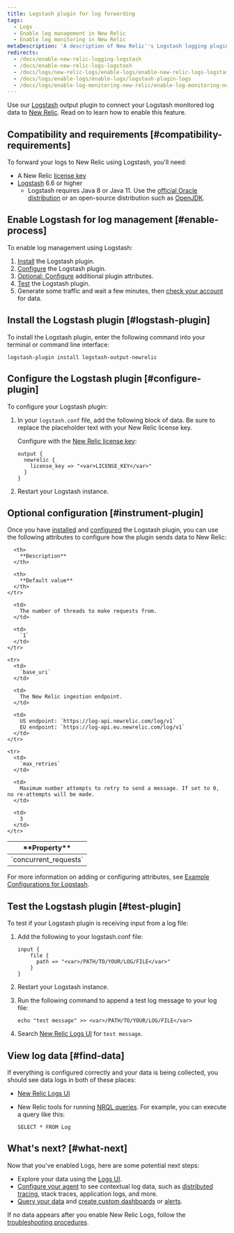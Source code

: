 ```yaml
---
title: Logstash plugin for log forwarding
tags:
  - Logs
  - Enable log management in New Relic
  - Enable log monitoring in New Relic
metaDescription: 'A description of New Relic''s Logstash logging plugin, and how to install it and configure it.'
redirects:
  - /docs/enable-new-relic-logging-logstash
  - /docs/enable-new-relic-logs-logstash
  - /docs/logs/new-relic-logs/enable-logs/enable-new-relic-logs-logstash
  - /docs/logs/enable-logs/enable-logs/logstash-plugin-logs
  - /docs/logs/enable-log-monitoring-new-relic/enable-log-monitoring-new-relic/logstash-plugin-log-forwarding
---
```


Use our [Logstash](https://www.elastic.co/products/logstash) output plugin to connect your Logstash monitored log data to [New Relic](/docs/introduction-new-relic-logs). Read on to learn how to enable this feature.

## Compatibility and requirements [#compatibility-requirements]

To forward your logs to New Relic using Logstash, you'll need:

* A New Relic [license key](/docs/apis/intro-apis/new-relic-api-keys/#ingest-license-key)
* [Logstash](https://www.elastic.co/guide/en/logstash/current/installing-logstash.html) 6.6 or higher
  * Logstash requires Java 8 or Java 11. Use the [official Oracle distribution](http://www.oracle.com/technetwork/java/javase/downloads/index.html) or an open-source distribution such as [OpenJDK](http://openjdk.java.net/).

## Enable Logstash for log management [#enable-process]

To enable log management using Logstash:

1. [Install](#logstash-plugin) the Logstash plugin.
2. [Configure](#configure-plugin) the Logstash plugin.
3. [Optional: Configure](#instrument-plugin) additional plugin attributes.
4. [Test](#test-plugin) the Logstash plugin.
5. Generate some traffic and wait a few minutes, then [check your account](#find-data) for data.

## Install the Logstash plugin [#logstash-plugin]

To install the Logstash plugin, enter the following command into your terminal or command line interface:

```
logstash-plugin install logstash-output-newrelic
```

## Configure the Logstash plugin [#configure-plugin]

To configure your Logstash plugin:

1. In your `logstash.conf` file, add the following block of data. Be sure to replace the placeholder text with your New Relic license key.

   Configure with the [New Relic license key](/docs/apis/intro-apis/new-relic-api-keys/#ingest-license-key):

   ```
   output {
     newrelic {
       license_key => "<var>LICENSE_KEY</var>"
     }
   }
   ```

2. Restart your Logstash instance.

## Optional configuration [#instrument-plugin]

Once you have [installed](#logstash-plugin) and [configured](#configure-plugin) the Logstash plugin, you can use the following attributes to configure how the plugin sends data to New Relic:

<table>
  <thead>
    <tr>
      <th style={{ width: "200px" }}>
        **Property**
      </th>

      <th>
        **Description**
      </th>

      <th>
        **Default value**
      </th>
    </tr>
  </thead>

  <tbody>
    <tr>
      <td>
        `concurrent_requests`
      </td>

      <td>
        The number of threads to make requests from.
      </td>

      <td>
        `1`
      </td>
    </tr>

    <tr>
      <td>
        `base_uri`
      </td>

      <td>
        The New Relic ingestion endpoint.
      </td>

      <td>
        US endpoint: `https://log-api.newrelic.com/log/v1`  
        EU endpoint: `https://log-api.eu.newrelic.com/log/v1`
      </td>
    </tr>
    
    <tr>
      <td>
        `max_retries`
      </td>

      <td>
        Maximum number attempts to retry to send a message. If set to 0, no re-attempts will be made.
      </td>

      <td>
        3
      </td>
    </tr>
  </tbody>
</table>

For more information on adding or configuring attributes, see [Example Configurations for Logstash](https://github.com/newrelic/logstash-examples/blob/master/README.md#example-configurations-for-logstash).

## Test the Logstash plugin [#test-plugin]

To test if your Logstash plugin is receiving input from a log file:

1. Add the following to your logstash.conf file:

   ```
   input {
       file {
         path => "<var>/PATH/TO/YOUR/LOG/FILE</var>"
       }
   }
   ```
2. Restart your Logstash instance.
3. Run the following command to append a test log message to your log file:

   ```
   echo "test message" >> <var>/PATH/TO/YOUR/LOG/FILE</var>
   ```
4. Search [New Relic Logs UI](https://one.newrelic.com/launcher/logger.log-launcher) for `test message`.

## View log data [#find-data]

If everything is configured correctly and your data is being collected, you should see data logs in both of these places:

* [New Relic Logs UI](https://one.newrelic.com/launcher/logger.log-launcher)
* New Relic tools for running [NRQL queries](/docs/chart-builder/use-chart-builder/choose-data/use-advanced-nrql-mode-specify-data). For example, you can execute a query like this:

  ```
  SELECT * FROM Log
  ```

## What's next? [#what-next]

Now that you've enabled Logs, here are some potential next steps:

* Explore your data using the [Logs UI](/docs/explore-your-data-new-relic-logs-ui).
* [Configure your agent](/docs/logs/new-relic-logs/enable-logs-context/enable-logs-context-apm-agents) to see contextual log data, such as [distributed tracing](/docs/understand-dependencies/distributed-tracing/get-started/introduction-distributed-tracing), stack traces, application logs, and more.
* [Query your data](/docs/using-new-relic/data/understand-data/query-new-relic-data) and [create custom dashboards](/docs/dashboards/new-relic-one-dashboards/get-started/introduction-new-relic-one-dashboards) or [alerts](/docs/alerts/new-relic-alerts/configuring-alert-policies/create-edit-or-find-alert-policy).

If no data appears after you enable New Relic Logs, follow the [troubleshooting procedures](/docs/logs/new-relic-logs/troubleshooting/no-data-appears-logs).
